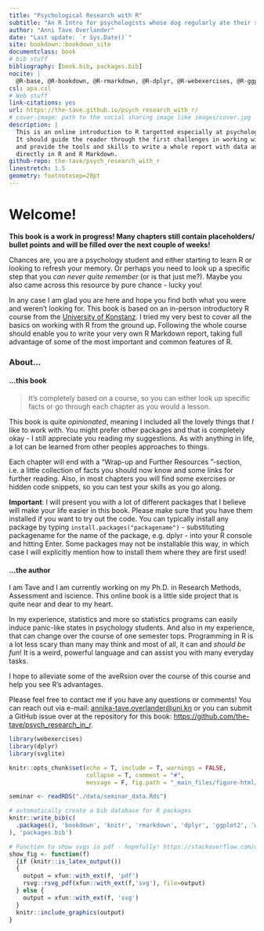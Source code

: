 ```yaml
--- 
title: "Psychological Research with R"
subtitle: "An R Intro for psychologists whose dog regularly ate their statistics homework."
author: "Anni Tave Overlander"
date: "Last update: `r Sys.Date()`"
site: bookdown::bookdown_site
documentclass: book
# bib stuff
bibliography: [book.bib, packages.bib]
nocite: |
  @R-base, @R-bookdown, @R-rmarkdown, @R-dplyr, @R-webexercises, @R-ggplot2
csl: apa.csl
# Web stuff
link-citations: yes
url: https://the-tave.github.io/psych_research_with_r/
# cover-image: path to the social sharing image like images/cover.jpg
description: |
  This is an online introduction to R targetted especially at psychologists.
  It should guide the reader through the first challenges in working with R
  and provide the tools and skills to write a whole report with data analysis and visualization
  directly in R and R Markdown.
github-repo: the-tave/psych_research_with_r
linestretch: 1.5
geometry: footnotesep=20pt
---
```


# Welcome! {-}

```{=html}
<script src="https://kit.fontawesome.com/0e67562c4f.js" crossorigin="anonymous"></script>
<!-- <link rel="stylesheet" href="./img/fontawesome.min.css"> -->
```

<!-- Cover Art: https://shorturl.at/IA2Se -->

**This book is a work in progress! Many chapters still contain placeholders/ bullet points and will be filled over the next couple of weeks!**

Chances are, you are a psychology student and either starting to learn R or looking to refresh your memory.
Or perhaps you need to look up a specific step that you _can never quite remember_ (or is that just me?).
Maybe you also came across this resource by pure chance - lucky you! <i class="fa-solid fa-mug-hot" style="color: #a34c21;"></i>

In any case I am glad you are here and hope you find both what you were and weren't looking for.
This book is based on an in-person introductory R course from the [University of Konstanz](https://www.uni-konstanz.de/){ target="_blank"}.
I tried my very best to cover all the basics on working with R from the ground up. 
Following the whole course should enable you to write your very own R Markdown report, taking full advantage of some of the most important and common features of R.

### About... {-}



#### ...this book {-}

> It's completely based on a course, so you can either look up specific facts or go through each chapter as you would a lesson.

This book is quite _opinionated_, meaning I included all the lovely things that _I_ like to work with.
You might prefer other packages and that is completely okay - I still appreciate you reading my suggestions.
As with anything in life, a lot can be learned from other peoples approaches to things. 

Each chapter will end with a "Wrap-up <i class="fa-solid fa-anchor" style="color: teal;"></i> and Further Resources <i class="fa-solid fa-book" style="color: orange;"></i>"-section, i.e. a little collection of facts you should now know and some links for further reading.
Also, in most chapters you will find some exercises or hidden code snippets, so you can test your skills as you go along.

**Important**: I will present you with a lot of different packages that I believe will make your life easier in this book.
Please make sure that you have them installed if you want to try out the code.
You can typically install any package by typing `install.packages("packagename")` - substituting packagename for the name of the package, e.g. dplyr - into your R console and hitting Enter.
Some packages may not be installable this way, in which case I will explicitly mention how to install them where they are first used!

#### ...the author {-}

I am Tave and I am currently working on my Ph.D. in Research Methods, Assessment and iscience.
This online book is a little side project that is quite near and dear to my heart.

In my experience, statistics and more so statistics programs can easily induce panic-like states in psychology students.
And also in my experience, that can change over the course of one semester tops.
Programming in R is a lot less scary than many may think and most of all, it can and _should be fun_!
It is a weird, powerful language and can assist you with many everyday tasks.

I hope to alleviate some of the aveRsion over the course of this course and help you see R's advantages.

Please feel free to contact me if you have any questions or comments! You can reach out via e-mail: [annika-tave.overlander@uni.kn](annika-tave.overlander@uni.kn) or you can submit a GitHub issue over at the repository for this book: [https://github.com/the-tave/psych_research_in_r](https://github.com/the-tave/psych_research_in_r){ target="_blank"}.

```r
library(webexercises)
library(dplyr)
library(svglite)

knitr::opts_chunk$set(echo = T, include = T, warnings = FALSE,
                      collapse = T, comment = "#",
                      message = F, fig.path = "_main_files/figure-html/")

seminar <- readRDS("./data/seminar_data.Rds")

# automatically create a bib database for R packages
knitr::write_bib(c(
  .packages(), 'bookdown', 'knitr', 'rmarkdown', 'dplyr', 'ggplot2', 'webexercises'
), 'packages.bib')

# Function to show svgs in pdf - hopefully! https://stackoverflow.com/questions/50165404/how-to-make-a-pdf-using-bookdown-including-svg-images/56044642#56044642
show_fig <- function(f)
  {if (knitr::is_latex_output())
  {
    output = xfun::with_ext(f, 'pdf')
    rsvg::rsvg_pdf(xfun::with_ext(f,'svg'), file=output)
  } else {
    output = xfun::with_ext(f, 'svg')
  }
  knitr::include_graphics(output)
}
```
